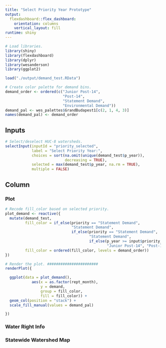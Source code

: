 ```yaml
---
title: "Select Priority Year Prototype"
output: 
  flexdashboard::flex_dashboard:
    orientation: columns
    vertical_layout: fill
runtime: shiny
---
```


```r

# Load libraries.
library(shiny)
library(flexdashboard)
library(dplyr)
library(wesanderson)
library(ggplot2)

load("./output/demand_test.RData")

# Create color palette for demand bins.
demand_order <- ordered(c("Junior Post-14",
                          "Post-14",
                          "Statement Demand",
                          "Environmental Demand"))
demand_pal <- wes_palettes$GrandBudapest1[c(2, 1, 4, 3)]
names(demand_pal) <- demand_order

```  

Inputs {.sidebar data-width=300}
-----------------------------------------------------------------------

```r
# Select/deselect HUC-8 watersheds.
selectInput(inputId = "priority_selected",
            label = "Select Priority Year:",
            choices = sort(na.omit(unique(demand_test$p_year)),
                           decreasing = TRUE),
            selected = max(demand_test$p_year, na.rm = TRUE),
            multiple = FALSE)
```  

Column {data-width=150 .tabset}
-----------------------------------------------------------------------

### Plot

```r



# Recode fill_color based on selected priority.
plot_demand <- reactive({
  mutate(demand_test,
         fill_color = if_else(priority == "Statement Demand", 
                              "Statement Demand", 
                              if_else(priority == "Statement Demand", 
                                      "Statement Demand", 
                                      if_else(p_year >= input$priority_selected, 
                                              "Junior Post-14", "Post-14"))),
         fill_color = ordered(fill_color, levels = demand_order))
})

# Render the plot. #######################
renderPlot({

  ggplot(data = plot_demand(),
            aes(x = as.factor(rept_month),
                y = demand,
                group = fill_color,
                fill = fill_color)) +
  geom_col(position = "stack") +
  scale_fill_manual(values = demand_pal)

})

```

### Water Right Info

### Statewide Watershed Map
